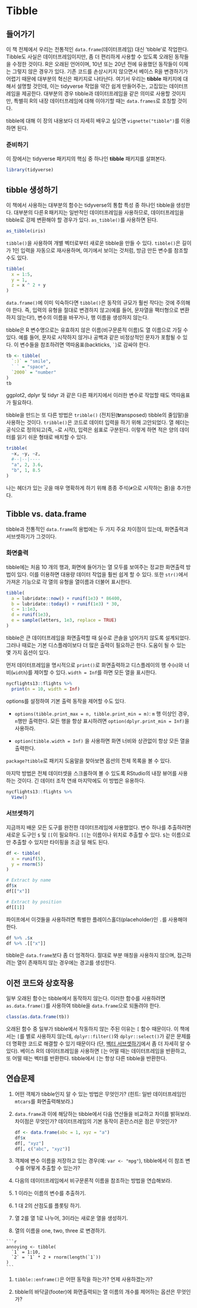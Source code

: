 # Tibble

## 들어가기

이 책 전체에서 우리는 전통적인 `data.frame`(데이터프레임) 대신 'tibble’로 작업한다. Tibble도 사실은 데이터프레임이지만, 좀 더 편리하게 사용할 수 있도록 오래된 동작들을 수정한 것이다. R은 오래된 언어이며, 10년 또는 20년 전에 유용했던 동작들이 이제는 그렇지 않은 경우가 있다. 기존 코드를 손상시키지 않으면서 베이스 R을 변경하기가 어렵기 때문에 대부분의 혁신은 패키지로 나타난다. 여기서 우리는 **tibble** 패키지에 대해서 설명할 것인데, 이는 tidyverse 작업을 약간 쉽게 만들어주는, 고집있는 데이터프레임을 제공한다. 대부분의 경우 tibble과 데이터프레임을 같은 의미로 사용할 것이지만, 특별히 R의 내장 데이터프레임에 대해 이야기할 때는 `data.frames`로 호칭할 것이다.

tibble에 대해 이 장의 내용보다 더 자세히 배우고 싶으면 `vignette("tibble")`를 이용하면 된다. 

### 준비하기

이 장에서는 tidyverse 패키지의 핵심 중 하나인 **tibble** 패키지를 살펴본다.  

```r
library(tidyverse)
```

## tibble 생성하기 {#tibbles}

이 책에서 사용하는 대부분의 함수는 tidyverse의 통합 특성 중 하나인 tibble을 생성한다. 대부분의 다른 R 패키지는 일반적인 데이터프레임을 사용하므로, 데이터프레임을 tibble로 강제 변환해야 할 경우가 있다. `as_tibble()`를 사용하면 된다.

```r
as_tibble(iris)
```

`tibble()`을 사용하여 개별 벡터로부터 새로운 tibble을 만들 수 있다. `tibble()`은 길이가 1인 입력을 자동으로 재사용하며, 여기에서 보이는 것처럼, 방금 만든 변수를 참조할 수도 있다.

```r
tibble(
  x = 1:5, 
  y = 1, 
  z = x ^ 2 + y
)
```

`data.frame()`에 이미 익숙하다면 `tibble()`은 동작의 규모가 훨씬 작다는 것에 주의해야 한다. 즉, 입력의 유형을 절대로 변경하지 않고(예를 들어, 문자열을 팩터형으로 변환하지 않는다!), 변수의 이름을 바꾸거나, 행 이름을 생성하지 않는다.

tibble은 R 변수명으로는 유효하지 않은 이름(비구문론적 이름)도 열 이름으로 가질 수 있다. 예를 들어, 문자로 시작하지 않거나 공백과 같은 비정상적인 문자가 포함될 수 있다. 이 변수들을 참조하려면 역따옴표(backticks, `` ` ``)로 감싸야 한다. 

```r
tb <- tibble(
  `:)` = "smile", 
  ` ` = "space",
  `2000` = "number"
)
tb
```
 
ggplot2, dplyr 및 tidyr 과 같은 다른 패키지에서 이러한 변수로 작업할 때도 역따옴표가 필요하다.  

tibble을 만드는 또 다른 방법은 `tribble()` (전치된(**tr**ansposed) tibble의 줄임말)을 사용하는 것이다. `tribble()`은 코드로 데이터 입력을 하기 위해 고안되었다. 열 헤더는 공식으로 정의되고(즉, `~`로 시작), 입력은 쉼표로 구분된다. 이렇게 하면 적은 양의 데이터를 읽기 쉬운 형태로 배치할 수 있다.

```r
tribble(
  ~x, ~y, ~z,
  #--|--|----
  "a", 2, 3.6,
  "b", 1, 8.5
)
```

나는 헤더가 있는 곳을 매우 명확하게 하기 위해 종종 주석(`#`으로 시작하는 줄)을 추가한다.

## Tibble vs. data.frame

tibble과 전통적인 `data.frame`의 용법에는 두 가지 주요 차이점이 있는데, 화면출력과 서브셋하기가 그것이다.

### 화면출력

tibble에는 처음 10 개의 행과, 화면에 들어가는 열 모두를 보여주는 정교한 화면출력 방법이 있다. 이를 이용하면 대용량 데이터 작업을 훨씬 쉽게 할 수 있다. 또한 `str()`에서 가져온 기능으로 각 열의 유형을 열이름과 더불어 표시한다.

```r
tibble(
  a = lubridate::now() + runif(1e3) * 86400,
  b = lubridate::today() + runif(1e3) * 30,
  c = 1:1e3,
  d = runif(1e3),
  e = sample(letters, 1e3, replace = TRUE)
)
```

tibble은 큰 데이터프레임을 화면출력할 때 실수로 콘솔을 넘어가지 않도록 설계되었다. 그러나 때로는 기본 디스플레이보다 더 많은 출력이 필요하곤 한다. 도움이 될 수 있는 몇 가지 옵션이 있다.

먼저 데이터프레임을 명시적으로 `print()`로 화면출력하고 디스플레이의 행 수(`n`)와 너비(`width`)를 제어할 수 있다. `width = Inf`를 하면 모든 열을 표시한다. 

```r
nycflights13::flights %>% 
  print(n = 10, width = Inf)
```

options를 설정하여 기본 출력 동작을 제어할 수도 있다. 

* `options(tibble.print_max = n, tibble.print_min = m)`: `m` 행 이상인 경우, `n`행만 출력한다. 모든 행을 항상 표시하려면 `option(dplyr.print_min = Inf)`을 사용하라. 

* `option(tibble.width = Inf)` 을 사용하면 화면 너비와 상관없이 항상 모든 열을 출력한다.

`package?tibble`로 패키지 도움말을 찾아보면 옵션의 전체 목록을 볼 수 있다.

마지막 방법은 전체 데이터셋을 스크롤하여 볼 수 있도록 RStudio의 내장 뷰어를 사용하는 것이다. 긴 데이터 조작 연쇄 마지막에도 이 방법은 유용하다.

```r
nycflights13::flights %>% 
  View()
```

### 서브셋하기

지금까지 배운 모든 도구를 완전한 데이터프레임에 사용했었다. 변수 하나를 추출하려면 새로운 도구인 `$` 및 `[[`이 필요하다. `[[`는 이름이나 위치로 추출할 수 있다. `$`는 이름으로만 추출할 수 있지만 타이핑을 조금 덜 해도 된다.  

```r
df <- tibble(
  x = runif(5),
  y = rnorm(5)
)

# Extract by name
df$x
df[["x"]]

# Extract by position
df[[1]]
```

파이프에서 이것들을 사용하려면 특별한 플레이스홀더(placeholder)인 `.`를 사용해야 한다.

```r
df %>% .$x
df %>% .[["x"]]
```

tibble은 `data.frame`보다 좀 더 엄격하다. 절대로 부분 매칭을 사용하지 않으며, 접근하려는 열이 존재하지 않는 경우에는 경고를 생성한다. 

## 이전 코드와 상호작용

일부 오래된 함수는 tibble에서 동작하지 않는다. 이러한 함수를 사용하려면 `as.data.frame()`를 사용하여 tibble을 `data.frame`으로 되돌려야 한다. 

```r
class(as.data.frame(tb))
```

오래된 함수 중 일부가 tibble에서 작동하지 않는 주된 이유는 `[` 함수 때문이다. 이 책에서는 `[`를 별로 사용하지 않는데, `dplyr::filter()`와 `dplyr::select()`가 같은 문제를 더 명확한 코드로 해결할 수 있기 때문이다 (단, [벡터 서브셋하기](#vector-subsetting)에서 좀 더 자세히 알 수 있다). 베이스 R의 데이터프레임을 사용하면 `[`는 어떨 때는 데이터프레임을 반환하고, 또 어떨 때는 벡터를 반환한다. tibble에서 `[`는 항상 다른 tibble을 반환한다.  

## 연습문제

1. 어떤 객체가 tibble인지 알 수 있는 방법은 무엇인가? (힌트: 일반 데이터프레임인 `mtcars`를 화면출력해보라.)

1. `data.frame`과 이에 해당하는 tibble에서 다음 연산들을 비교하고 차이를 밝혀보라. 차이점은 무엇인가? 데이터프레임의 기본 동작이 혼란스러운 점은 무엇인가? 

    ```r
    df <- data.frame(abc = 1, xyz = "a")
    df$x
    df[, "xyz"]
    df[, c("abc", "xyz")]
    ```

1. 객체에 변수 이름을 저장하고 있는 경우(예: `var <- "mpg"`), tibble에서 이 참조 변수를 어떻게 추출할 수 있는가?

1. 다음의 데이터프레임에서 비구문론적 이름을 참조하는 방법을 연습해보라. 

  1. 1 이라는 이름의 변수를 추출하기.

  1. 1 대 2의 산점도를 플롯팅 하기.

  1. 열 2를 열 1로 나누어, 3이라는 새로운 열을 생성하기.

  1. 열의 이름을 one, two, three 로 변경하기. 
  
    ```r
    annoying <- tibble(
      `1` = 1:10,
      `2` = `1` * 2 + rnorm(length(`1`))
    )
    ```

1. `tibble::enframe()`은 어떤 동작을 하는가? 언제 사용하겠는가?

1. tibble의 바닥글(footer)에 화면출력되는 열 이름의 개수를 제어하는 옵션은 무엇인가? 

